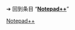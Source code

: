 {{LSR
  | article = Notepad++
  | latest release version = 8.4.2<ref>{{cite web
    | title       = Notepad++ v8.4.2 release
    | url         = https://notepad-plus-plus.org/news/v842-released/
    | publisher   = Notepad++
    | date        = 2022-06-03
    | accessdate  = 2022-06-03
  }}</ref>
  | latest release date = {{Start date and age|2022|06|03|df=y}}
}}<noinclude>

➔ 回到条目 “'''[[Notepad++]]'''”

{{Template reference list}}

[[Category:最新稳定版模板|Notepad++]]
</noinclude>